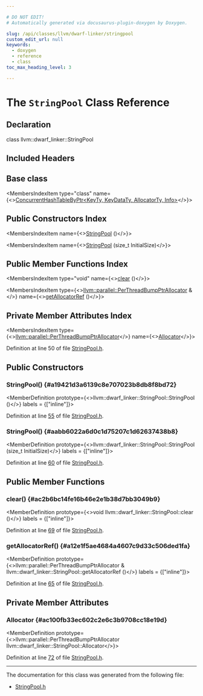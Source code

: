 ```yaml
---

# DO NOT EDIT!
# Automatically generated via docusaurus-plugin-doxygen by Doxygen.

slug: /api/classes/llvm/dwarf-linker/stringpool
custom_edit_url: null
keywords:
  - doxygen
  - reference
  - class
toc_max_heading_level: 3

---
```





# The `StringPool` Class Reference

<DoxygenPage pluginConfig={pluginConfig}>



## Declaration

<CodeBlock>class llvm::dwarf_linker::StringPool</CodeBlock>

## Included Headers

<IncludesList>
<IncludesListItem
  filePath="llvm/DWARFLinker/StringPool.h"
  permalink="/docs/api/files/include/include/llvm/include/llvm/dwarflinker/stringpool-h"
  isLocal="true" />
</IncludesList>

## Base class

<MembersIndex>

<MembersIndexItem
  type="class"
  name={<><a href="/docs/api/classes/llvm/concurrenthashtablebyptr">ConcurrentHashTableByPtr&lt;KeyTy, KeyDataTy, AllocatorTy, Info&gt;</a></>}>
</MembersIndexItem>

</MembersIndex>

## Public Constructors Index

<MembersIndex>

<MembersIndexItem
  name={<><a href="#a19421d3a6139c8e707023b8db8f8bd72">StringPool</a> ()</>}>
</MembersIndexItem>

<MembersIndexItem
  name={<><a href="#aabb6022a6d0c1d75207c1d62637438b8">StringPool</a> (size&#95;t InitialSize)</>}>
</MembersIndexItem>

</MembersIndex>

## Public Member Functions Index

<MembersIndex>

<MembersIndexItem
  type="void"
  name={<><a href="#ac2b6bc14fe16b46e2e1b38d7bb3049b9">clear</a> ()</>}>
</MembersIndexItem>

<MembersIndexItem
  type={<><a href="/docs/api/namespaces/llvm/parallel/#a4e82d98d22361038741bca9bd34bca85">llvm::parallel::PerThreadBumpPtrAllocator</a> &amp;</>}
  name={<><a href="#a12e1f5ae4684a4607c9d33c506ded1fa">getAllocatorRef</a> ()</>}>
</MembersIndexItem>

</MembersIndex>

## Private Member Attributes Index

<MembersIndex>

<MembersIndexItem
  type={<><a href="/docs/api/namespaces/llvm/parallel/#a4e82d98d22361038741bca9bd34bca85">llvm::parallel::PerThreadBumpPtrAllocator</a></>}
  name={<><a href="#ac100fb33ec602c2e6c3b9708cc18e19d">Allocator</a></>}>
</MembersIndexItem>

</MembersIndex>


Definition at line 50 of file <a href="/docs/api/files/include/include/llvm/include/llvm/dwarflinker/stringpool-h">StringPool.h</a>.

<SectionDefinition>

## Public Constructors

### StringPool() {#a19421d3a6139c8e707023b8db8f8bd72}

<MemberDefinition
  prototype={<>llvm::dwarf&#95;linker::StringPool::StringPool ()</>}
  labels = {["inline"]}>

Definition at line <a href="/docs/api/files/include/include/llvm/include/llvm/dwarflinker/stringpool-h/#l00055">55</a> of file <a href="/docs/api/files/include/include/llvm/include/llvm/dwarflinker/stringpool-h">StringPool.h</a>.
</MemberDefinition>

### StringPool() {#aabb6022a6d0c1d75207c1d62637438b8}

<MemberDefinition
  prototype={<>llvm::dwarf&#95;linker::StringPool::StringPool (size&#95;t InitialSize)</>}
  labels = {["inline"]}>

Definition at line <a href="/docs/api/files/include/include/llvm/include/llvm/dwarflinker/stringpool-h/#l00060">60</a> of file <a href="/docs/api/files/include/include/llvm/include/llvm/dwarflinker/stringpool-h">StringPool.h</a>.
</MemberDefinition>

</SectionDefinition>

<SectionDefinition>

## Public Member Functions

### clear() {#ac2b6bc14fe16b46e2e1b38d7bb3049b9}

<MemberDefinition
  prototype={<>void llvm::dwarf&#95;linker::StringPool::clear ()</>}
  labels = {["inline"]}>

Definition at line <a href="/docs/api/files/include/include/llvm/include/llvm/dwarflinker/stringpool-h/#l00069">69</a> of file <a href="/docs/api/files/include/include/llvm/include/llvm/dwarflinker/stringpool-h">StringPool.h</a>.
</MemberDefinition>

### getAllocatorRef() {#a12e1f5ae4684a4607c9d33c506ded1fa}

<MemberDefinition
  prototype={<>llvm::parallel::PerThreadBumpPtrAllocator &amp; llvm::dwarf&#95;linker::StringPool::getAllocatorRef ()</>}
  labels = {["inline"]}>

Definition at line <a href="/docs/api/files/include/include/llvm/include/llvm/dwarflinker/stringpool-h/#l00065">65</a> of file <a href="/docs/api/files/include/include/llvm/include/llvm/dwarflinker/stringpool-h">StringPool.h</a>.
</MemberDefinition>

</SectionDefinition>

<SectionDefinition>

## Private Member Attributes

### Allocator {#ac100fb33ec602c2e6c3b9708cc18e19d}

<MemberDefinition
  prototype={<>llvm::parallel::PerThreadBumpPtrAllocator llvm::dwarf&#95;linker::StringPool::Allocator</>}>

Definition at line <a href="/docs/api/files/include/include/llvm/include/llvm/dwarflinker/stringpool-h/#l00072">72</a> of file <a href="/docs/api/files/include/include/llvm/include/llvm/dwarflinker/stringpool-h">StringPool.h</a>.
</MemberDefinition>

</SectionDefinition>

<hr/>

The documentation for this class was generated from the following file:

<ul>
<li><a href="/docs/api/files/include/include/llvm/include/llvm/dwarflinker/stringpool-h">StringPool.h</a></li>
</ul>

</DoxygenPage>
